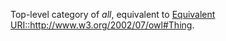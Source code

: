 Top-level category of ''all'', equivalent to [[Equivalent URI::http://www.w3.org/2002/07/owl#Thing]].